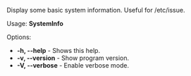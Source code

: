 Display some basic system information. Useful for /etc/issue.

Usage: '''SystemInfo'''

Options:
* '''-h, --help''' - Shows this help.
* '''-v, --version''' - Show program version.
* '''-V, --verbose''' - Enable verbose mode.

{{Scripts}}